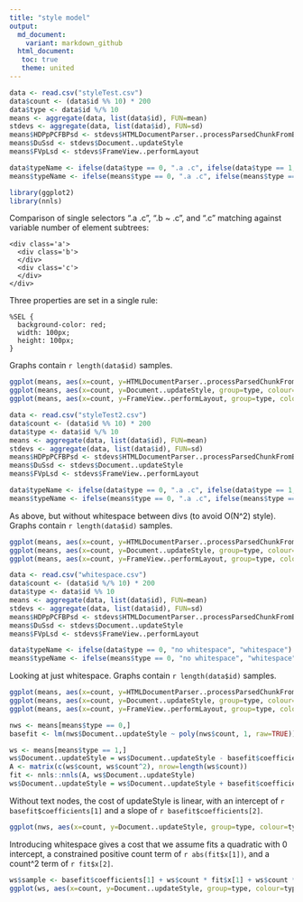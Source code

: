 ```yaml
---
title: "style model"
output:
  md_document:
    variant: markdown_github
  html_document:
   toc: true
   theme: united
---
```


```r
data <- read.csv("styleTest.csv")
data$count <- (data$id %% 10) * 200
data$type <- data$id %/% 10
means <- aggregate(data, list(data$id), FUN=mean)
stdevs <- aggregate(data, list(data$id), FUN=sd)
means$HDPpPCFBPsd <- stdevs$HTMLDocumentParser..processParsedChunkFromBackgroundParser
means$DuSsd <- stdevs$Document..updateStyle
means$FVpLsd <- stdevs$FrameView..performLayout

data$typeName <- ifelse(data$type == 0, ".a .c", ifelse(data$type == 1, ".b ~ .c", ".c"))
means$typeName <- ifelse(means$type == 0, ".a .c", ifelse(means$type == 1, ".b ~ .c", ".c"))

library(ggplot2)
library(nnls)

```

Comparison of single selectors ".a .c", ".b ~ .c", and ".c" matching against variable number of element subtrees:

```
<div class='a'>
  <div class='b'>
  </div>
  <div class='c'>
  </div>
</div>
```

Three properties are set in a single rule:

```
%SEL {
  background-color: red;
  width: 100px;
  height: 100px;
}
```

Graphs contain `r length(data$id)` samples.

```r
ggplot(means, aes(x=count, y=HTMLDocumentParser..processParsedChunkFromBackgroundParser, group=type, colour=typeName)) + geom_line(aes(y=HTMLDocumentParser..processParsedChunkFromBackgroundParser-HDPpPCFBPsd), linetype=2) +  geom_line(aes(y=HTMLDocumentParser..processParsedChunkFromBackgroundParser+HDPpPCFBPsd), linetype=2) + geom_line(size=1.1)
ggplot(means, aes(x=count, y=Document..updateStyle, group=type, colour=typeName)) + geom_line(aes(y=Document..updateStyle-DuSsd), linetype=2) + geom_line(aes(y=Document..updateStyle+DuSsd), linetype=2) + geom_line(size=1.1)
ggplot(means, aes(x=count, y=FrameView..performLayout, group=type, colour=typeName)) + geom_line(aes(y=FrameView..performLayout-FVpLsd), linetype=2) +geom_line(aes(y=FrameView..performLayout+FVpLsd), linetype=2) + geom_line(size=1.1)
```


```r
data <- read.csv("styleTest2.csv")
data$count <- (data$id %% 10) * 200
data$type <- data$id %/% 10
means <- aggregate(data, list(data$id), FUN=mean)
stdevs <- aggregate(data, list(data$id), FUN=sd)
means$HDPpPCFBPsd <- stdevs$HTMLDocumentParser..processParsedChunkFromBackgroundParser
means$DuSsd <- stdevs$Document..updateStyle
means$FVpLsd <- stdevs$FrameView..performLayout

data$typeName <- ifelse(data$type == 0, ".a .c", ifelse(data$type == 1, ".b ~ .c", ".c"))
means$typeName <- ifelse(means$type == 0, ".a .c", ifelse(means$type == 1, ".b ~ .c", ".c"))
```

As above, but without whitespace between divs (to avoid O(N^2) style). Graphs contain `r length(data$id)` samples.


```r
ggplot(means, aes(x=count, y=HTMLDocumentParser..processParsedChunkFromBackgroundParser, group=type, colour=typeName)) + geom_line(aes(y=HTMLDocumentParser..processParsedChunkFromBackgroundParser-HDPpPCFBPsd), linetype=2) +  geom_line(aes(y=HTMLDocumentParser..processParsedChunkFromBackgroundParser+HDPpPCFBPsd), linetype=2) + geom_line(size=1.1)
ggplot(means, aes(x=count, y=Document..updateStyle, group=type, colour=typeName)) + geom_line(aes(y=Document..updateStyle-DuSsd), linetype=2) + geom_line(aes(y=Document..updateStyle+DuSsd), linetype=2) + geom_line(size=1.1)
ggplot(means, aes(x=count, y=FrameView..performLayout, group=type, colour=typeName)) + geom_line(aes(y=FrameView..performLayout-FVpLsd), linetype=2) +geom_line(aes(y=FrameView..performLayout+FVpLsd), linetype=2) + geom_line(size=1.1)
```

```r
data <- read.csv("whitespace.csv")
data$count <- (data$id %/% 10) * 200
data$type <- data$id %% 10
means <- aggregate(data, list(data$id), FUN=mean)
stdevs <- aggregate(data, list(data$id), FUN=sd)
means$HDPpPCFBPsd <- stdevs$HTMLDocumentParser..processParsedChunkFromBackgroundParser
means$DuSsd <- stdevs$Document..updateStyle
means$FVpLsd <- stdevs$FrameView..performLayout

data$typeName <- ifelse(data$type == 0, "no whitespace", "whitespace")
means$typeName <- ifelse(means$type == 0, "no whitespace", "whitespace")
```

Looking at just whitespace. Graphs contain `r length(data$id)` samples.

```r
ggplot(means, aes(x=count, y=HTMLDocumentParser..processParsedChunkFromBackgroundParser, group=type, colour=typeName)) + geom_line(aes(y=HTMLDocumentParser..processParsedChunkFromBackgroundParser-HDPpPCFBPsd), linetype=2) +  geom_line(aes(y=HTMLDocumentParser..processParsedChunkFromBackgroundParser+HDPpPCFBPsd), linetype=2) + geom_line(size=1.1)
ggplot(means, aes(x=count, y=Document..updateStyle, group=type, colour=typeName)) + geom_line(aes(y=Document..updateStyle-DuSsd), linetype=2) + geom_line(aes(y=Document..updateStyle+DuSsd), linetype=2) + geom_line(size=1.1)
ggplot(means, aes(x=count, y=FrameView..performLayout, group=type, colour=typeName)) + geom_line(aes(y=FrameView..performLayout-FVpLsd), linetype=2) +geom_line(aes(y=FrameView..performLayout+FVpLsd), linetype=2) + geom_line(size=1.1)
```

```r
nws <- means[means$type == 0,]
basefit <- lm(nws$Document..updateStyle ~ poly(nws$count, 1, raw=TRUE))

ws <- means[means$type == 1,]
ws$Document..updateStyle = ws$Document..updateStyle - basefit$coefficients[1] - ws$count * basefit$coefficients[2];
A <- matrix(c(ws$count, ws$count^2), nrow=length(ws$count))
fit <- nnls::nnls(A, ws$Document..updateStyle)
ws$Document..updateStyle = ws$Document..updateStyle + basefit$coefficients[1] + ws$count * basefit$coefficients[2];

```

Without text nodes, the cost of updateStyle is linear, with an intercept of `r basefit$coefficients[1]` and a slope of `r basefit$coefficients[2]`.

```r
ggplot(nws, aes(x=count, y=Document..updateStyle, group=type, colour=typeName)) + geom_line(aes(y=Document..updateStyle-DuSsd), linetype=2) + geom_line(aes(y=Document..updateStyle+DuSsd), linetype=2) + geom_line() + geom_abline(intercept=basefit$coefficients[1], slope=basefit$coefficients[2])
```

Introducing whitespace gives a cost that we assume fits a quadratic with 0 intercept, a constrained positive count term of `r abs(fit$x[1])`, and a count^2 term of `r fit$x[2]`.

```r
ws$sample <- basefit$coefficients[1] + ws$count * fit$x[1] + ws$count * ws$count * fit$x[2]
ggplot(ws, aes(x=count, y=Document..updateStyle, group=type, colour=typeName)) + geom_line(aes(y=Document..updateStyle-DuSsd), linetype=2) + geom_line(aes(y=Document..updateStyle+DuSsd), linetype=2) + geom_line() + geom_line(aes(y=sample), colour="black")
```
